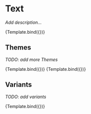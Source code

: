 

<Meta title="WIP/Layout/Text" component={Text} />


# Text

_Add description..._

<Canvas>
  <Story
    name="Text"
    args={{
      children: 'Lorem ipsum dolor sit amet',
    }}>
    {Template.bind({})}
  </Story>
</Canvas>

## Themes

_TODO: add more Themes_

<Canvas>
  <Story
  name='Primary'
    args={{
      children: 'Lorem ipsum dolor sit amet',
      theme: 'primary',
    }}>
    {Template.bind({})}
    </Story>
  <Story
  name="Secondary"
    args={{
      children: 'Lorem ipsum dolor sit amet',
      theme: 'secondary',
    }}>
    {Template.bind({})}
  </Story>
</Canvas>

## Variants

_TODO: add variants_

<Canvas>
  <Story
  name='Variants'
    args={{
      children: 'Lorem ipsum dolor sit amet',
      variant: 'heading1'
    }}>
    {Template.bind({})}
  </Story>
</Canvas>

<ArgsTable story="Text" />
